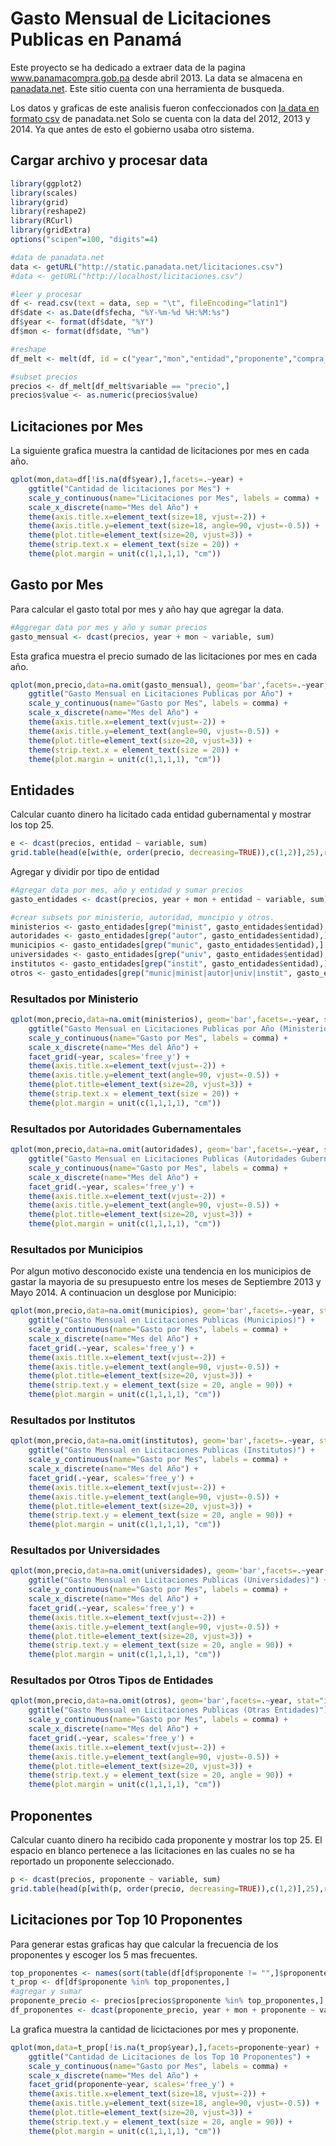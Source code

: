 # Gasto Mensual de Licitaciones Publicas en Panamá
Este proyecto se ha dedicado a extraer data de la pagina [www.panamacompra.gob.pa](http://www.panamacompra.gob.pa) desde abril 2013.
La data se almacena en [panadata.net](http://panadata.net). Este sitio cuenta con una herramienta de busqueda.

Los datos y graficas de este analisis fueron confeccionados con [la data en formato csv](http://static.panadata.net/licitaciones.csv) de panadata.net
Solo se cuenta con la data del 2012, 2013 y 2014. Ya que antes de esto el gobierno usaba otro sistema.

## Cargar archivo y procesar data
```r
library(ggplot2)
library(scales)
library(grid)
library(reshape2)
library(RCurl)
library(gridExtra)
options("scipen"=100, "digits"=4)

#data de panadata.net
data <- getURL("http://static.panadata.net/licitaciones.csv")
#data <- getURL("http://localhost/licitaciones.csv")

#leer y procesar
df <- read.csv(text = data, sep = "\t", fileEncoding="latin1")
df$date <- as.Date(df$fecha, "%Y-%m-%d %H:%M:%s")
df$year <- format(df$date, "%Y")
df$mon <- format(df$date, "%m")

#reshape
df_melt <- melt(df, id = c("year","mon","entidad","proponente","compra_type"))

#subset precios
precios <- df_melt[df_melt$variable == "precio",]
precios$value <- as.numeric(precios$value)
```

## Licitaciones por Mes
La siguiente grafica muestra la cantidad de licitaciones por mes en cada año.

```r
qplot(mon,data=df[!is.na(df$year),],facets=.~year) +
    ggtitle("Cantidad de licitaciones por Mes") +    
    scale_y_continuous(name="Licitaciones por Mes", labels = comma) +    
    scale_x_discrete(name="Mes del Año") +    
    theme(axis.title.x=element_text(size=18, vjust=-2)) +    
    theme(axis.title.y=element_text(size=18, angle=90, vjust=-0.5)) +    
    theme(plot.title=element_text(size=20, vjust=3)) +    
    theme(strip.text.x = element_text(size = 20)) +
    theme(plot.margin = unit(c(1,1,1,1), "cm"))
```

## Gasto por Mes
Para calcular el gasto total por mes y año hay que agregar la data.
```r
#Aggregar data por mes y año y sumar precios
gasto_mensual <- dcast(precios, year + mon ~ variable, sum)
```

Esta grafica muestra el precio sumado de las licitaciones por mes en cada año.
```r
qplot(mon,precio,data=na.omit(gasto_mensual), geom='bar',facets=.~year, stat="identity") +  
    ggtitle("Gasto Mensual en Licitaciones Publicas por Año") +    
    scale_y_continuous(name="Gasto por Mes", labels = comma) +    
    scale_x_discrete(name="Mes del Año") +    
    theme(axis.title.x=element_text(vjust=-2)) +    
    theme(axis.title.y=element_text(angle=90, vjust=-0.5)) +    
    theme(plot.title=element_text(size=20, vjust=3)) +    
    theme(strip.text.x = element_text(size = 20)) +
    theme(plot.margin = unit(c(1,1,1,1), "cm"))
```

## Entidades
Calcular cuanto dinero ha licitado cada entidad gubernamental y mostrar los top 25.
```r
e <- dcast(precios, entidad ~ variable, sum)
grid.table(head(e[with(e, order(precio, decreasing=TRUE)),c(1,2)],25),row.names = FALSE)
```

Agregar y dividir por tipo de entidad
```r
#Agregar data por mes, año y entidad y sumar precios
gasto_entidades <- dcast(precios, year + mon + entidad ~ variable, sum)

#crear subsets por ministerio, autoridad, muncipio y otros.
ministerios <- gasto_entidades[grep("minist", gasto_entidades$entidad),]
autoridades <- gasto_entidades[grep("autor", gasto_entidades$entidad),]
municipios <- gasto_entidades[grep("munic", gasto_entidades$entidad),]
universidades <- gasto_entidades[grep("univ", gasto_entidades$entidad),]
institutos <- gasto_entidades[grep("instit", gasto_entidades$entidad),]
otros <- gasto_entidades[grep("munic|minist|autor|univ|instit", gasto_entidades$entidad),]
```

### Resultados por Ministerio
```r
qplot(mon,precio,data=na.omit(ministerios), geom='bar',facets=.~year, stat="identity") +  
    ggtitle("Gasto Mensual en Licitaciones Publicas por Año (Ministerios)") +    
    scale_y_continuous(name="Gasto por Mes", labels = comma) +    
    scale_x_discrete(name="Mes del Año") +    
    facet_grid(~year, scales='free_y') + 
    theme(axis.title.x=element_text(vjust=-2)) +    
    theme(axis.title.y=element_text(angle=90, vjust=-0.5)) +    
    theme(plot.title=element_text(size=20, vjust=3)) +    
    theme(strip.text.x = element_text(size = 20)) +
    theme(plot.margin = unit(c(1,1,1,1), "cm"))
```

### Resultados por Autoridades Gubernamentales
```r
qplot(mon,precio,data=na.omit(autoridades), geom='bar',facets=.~year, stat="identity") +  
    ggtitle("Gasto Mensual en Licitaciones Publicas (Autoridades Gubernamentales)") +    
    scale_y_continuous(name="Gasto por Mes", labels = comma) +    
    scale_x_discrete(name="Mes del Año") +    
    facet_grid(.~year, scales='free_y') + 
    theme(axis.title.x=element_text(vjust=-2)) +    
    theme(axis.title.y=element_text(angle=90, vjust=-0.5)) +    
    theme(plot.title=element_text(size=20, vjust=3)) +    
    theme(plot.margin = unit(c(1,1,1,1), "cm"))
```

### Resultados por Municipios
Por algun motivo desconocido existe una tendencia en los municipios de gastar la mayoria de su presupuesto entre los meses de Septiembre 2013 y Mayo 2014.
A continuacion un desglose por Municipio:

```r
qplot(mon,precio,data=na.omit(municipios), geom='bar',facets=.~year, stat="identity") +  
    ggtitle("Gasto Mensual en Licitaciones Publicas (Municipios)") +    
    scale_y_continuous(name="Gasto por Mes", labels = comma) +    
    scale_x_discrete(name="Mes del Año") +    
    facet_grid(.~year, scales='free_y') + 
    theme(axis.title.x=element_text(vjust=-2)) +    
    theme(axis.title.y=element_text(angle=90, vjust=-0.5)) +    
    theme(plot.title=element_text(size=20, vjust=3)) +    
    theme(strip.text.y = element_text(size = 20, angle = 90)) +
    theme(plot.margin = unit(c(1,1,1,1), "cm"))
```

### Resultados por Institutos 

```r
qplot(mon,precio,data=na.omit(institutos), geom='bar',facets=.~year, stat="identity") +  
    ggtitle("Gasto Mensual en Licitaciones Publicas (Institutos)") +    
    scale_y_continuous(name="Gasto por Mes", labels = comma) +    
    scale_x_discrete(name="Mes del Año") +    
    facet_grid(.~year, scales='free_y') + 
    theme(axis.title.x=element_text(vjust=-2)) +    
    theme(axis.title.y=element_text(angle=90, vjust=-0.5)) +    
    theme(plot.title=element_text(size=20, vjust=3)) +    
    theme(strip.text.y = element_text(size = 20, angle = 90)) +
    theme(plot.margin = unit(c(1,1,1,1), "cm"))
```

### Resultados por Universidades 

```r
qplot(mon,precio,data=na.omit(universidades), geom='bar',facets=.~year, stat="identity") +  
    ggtitle("Gasto Mensual en Licitaciones Publicas (Universidades)") +    
    scale_y_continuous(name="Gasto por Mes", labels = comma) +    
    scale_x_discrete(name="Mes del Año") +    
    facet_grid(.~year, scales='free_y') + 
    theme(axis.title.x=element_text(vjust=-2)) +    
    theme(axis.title.y=element_text(angle=90, vjust=-0.5)) +    
    theme(plot.title=element_text(size=20, vjust=3)) +    
    theme(strip.text.y = element_text(size = 20, angle = 90)) +
    theme(plot.margin = unit(c(1,1,1,1), "cm"))
```
### Resultados por Otros Tipos de Entidades

```r
qplot(mon,precio,data=na.omit(otros), geom='bar',facets=.~year, stat="identity") +  
    ggtitle("Gasto Mensual en Licitaciones Publicas (Otras Entidades)") +    
    scale_y_continuous(name="Gasto por Mes", labels = comma) +    
    scale_x_discrete(name="Mes del Año") +    
    facet_grid(.~year, scales='free_y') + 
    theme(axis.title.x=element_text(vjust=-2)) +    
    theme(axis.title.y=element_text(angle=90, vjust=-0.5)) +    
    theme(plot.title=element_text(size=20, vjust=3)) +    
    theme(strip.text.y = element_text(size = 20, angle = 90)) +
    theme(plot.margin = unit(c(1,1,1,1), "cm"))
```


## Proponentes
Calcular cuanto dinero ha recibido cada proponente y mostrar los top 25.
El espacio en blanco pertenece a las licitaciones en las cuales no se ha reportado un proponente seleccionado.
```r
p <- dcast(precios, proponente ~ variable, sum)
grid.table(head(p[with(p, order(precio, decreasing=TRUE)),c(1,2)],25),row.names = FALSE)
```

## Licitaciones por Top 10 Proponentes
Para generar estas graficas hay que calcular la frecuencia de los proponentes y escoger los 5 mas frecuentes.

```r
top_proponentes <- names(sort(table(df[df$proponente != "",]$proponente), decreasing=TRUE)[0:5]) #top 5
t_prop <- df[df$proponente %in% top_proponentes,]
#agregar y sumar
proponente_precio <- precios[precios$proponente %in% top_proponentes,]
df_proponentes <- dcast(proponente_precio, year + mon + proponente ~ variable, sum)
```

La grafica muestra la cantidad de licictaciones por mes y proponente.

```r
qplot(mon,data=t_prop[!is.na(t_prop$year),],facets=proponente~year) +  
    ggtitle("Cantidad de Licitaciones de los Top 10 Proponentes") +
    scale_y_continuous(name="Gasto por Mes", labels = comma) +    
    scale_x_discrete(name="Mes del Año") +    
    facet_grid(proponente~year, scales='free_y') + 
    theme(axis.title.x=element_text(size=18, vjust=-2)) +    
    theme(axis.title.y=element_text(size=18, angle=90, vjust=-0.5)) +    
    theme(plot.title=element_text(size=20, vjust=3)) +    
    theme(strip.text.y = element_text(size = 20, angle = 90)) +
    theme(plot.margin = unit(c(1,1,1,1), "cm"))
```


